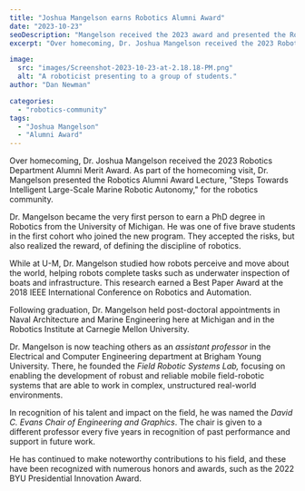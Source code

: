 ```yaml
---
title: "Joshua Mangelson earns Robotics Alumni Award"
date: "2023-10-23"
seoDescription: "Mangelson received the 2023 award and presented the Robotics Alumni Award Lecture, 'Steps Towards Intelligent Large-Scale Marine Robotic Autonomy,' for the robotics community."
excerpt: "Over homecoming, Dr. Joshua Mangelson received the 2023 Robotics Department Alumni Merit Award. As part of the homecoming visit, Dr. Mangelson presented the Robotics Alumni Award Lecture, 'Steps Towards Intelligent Large-Scale Marine Robotic Autonomy,' for the robotics community."

image: 
  src: "images/Screenshot-2023-10-23-at-2.18.18-PM.png"
  alt: "A roboticist presenting to a group of students."
author: "Dan Newman"

categories: 
  - "robotics-community"
tags:
  - "Joshua Mangelson"
  - "Alumni Award"
---
```


<VideoCenter url="https://www.youtube.com/watch?v=mxjIF0IHPdo" />

Over homecoming, Dr. Joshua Mangelson received the 2023 Robotics Department Alumni Merit Award. As part of the homecoming visit, Dr. Mangelson presented the Robotics Alumni Award Lecture, "Steps Towards Intelligent Large-Scale Marine Robotic Autonomy," for the robotics community.

Dr. Mangelson became the very first person to earn a PhD degree in Robotics from the University of Michigan. He was one of five brave students in the first cohort who joined the new program. They accepted the risks, but also realized the reward, of defining the discipline of robotics.

While at U-M, Dr. Mangelson studied how robots perceive and move about the world, helping robots complete tasks such as underwater inspection of boats and infrastructure. This research earned a Best Paper Award at the 2018 IEEE International Conference on Robotics and Automation.

Following graduation, Dr. Mangelson held post-doctoral appointments in Naval Architecture and Marine Engineering here at Michigan and in the Robotics Institute at Carnegie Mellon University.

Dr. Mangelson is now teaching others as an _assistant professor_ in the Electrical and Computer Engineering department at Brigham Young University. There, he founded the _Field Robotic Systems Lab,_ focusing on enabling the development of robust and reliable mobile field-robotic systems that are able to work in complex, unstructured real-world environments.

In recognition of his talent and impact on the field, he was named the _David C. Evans Chair of Engineering and Graphics_. The chair is given to a different professor every five years in recognition of past performance and support in future work.

He has continued to make noteworthy contributions to his field, and these have been recognized with numerous honors and awards, such as the 2022 BYU Presidential Innovation Award.
